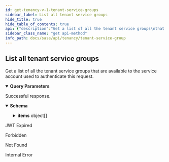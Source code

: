 ```yaml
---
id: get-tenancy-v-1-tenant-service-groups
sidebar_label: List all tenant service groups
hide_title: true
hide_table_of_contents: true
api: {"description":"Get a list of all the tenant service groups\nthat are available to the service account used to\nauthenticate this request.\n","operationId":"get-tenancy-v1-tenant_service_groups","parameters":[{"description":"Indicates whether the response structure lists groups in\ntheir hierarchy, or as an array of TSGs without regard to\nhierarchy. Default is false (don't show hierarchy).\n\nIf false, the order of the TSGs in the result array is not\nguaranteed.\n","in":"query","name":"hierarchy","schema":{"type":"boolean"}}],"responses":{"200":{"content":{"application/json":{"examples":{"tenant_service_groups":{"value":{"count":"5","items":[{"display_name":"Parent TSG","id":"1374575467","vertical":"High Tech"},{"display_name":"Child1","id":"1957242655","parent_id":"1374575467","support_contact":"user@example.com","vertical":"High Tech"},{"display_name":"Child2","id":"1995877003","parent_id":"1374575467","vertical":"High Tech"},{"id":"1739543876","name":"grandChild1","parent_id":"1957242655","support_contact":"user@example.com"},{"display_name":"Parent TSG 2","id":"1335787597","vertical":"Utilities & Energy"}]}},"tenant_service_groups?hierarchy=true":{"value":{"count":"5","items":[{"children":[{"children":[{"id":"1739543876","name":"grandChild1","parent_id":"1957242655","support_contact":"user@example.com"}],"display_name":"Child1","id":"1957242655","parent_id":"1374575467","support_contact":"user@example.com","vertical":"High Tech"},{"display_name":"Child2","id":"1995877003","parent_id":"1374575467","vertical":"High Tech"}],"display_name":"Parent TSG","id":"1374575467","vertical":"High Tech"},{"display_name":"Parent TSG 2","id":"1335787597","vertical":"Utilities & Energy"}]}}},"schema":{"allOf":[{"properties":{"count":{"description":"Total count of the items","type":"integer"}},"required":["count","items"],"type":"object"},{"example":{"count":1}},{"properties":{"items":{"items":{"allOf":[{"properties":{"display_name":{"description":"The tenant service group's display name.\n","example":"Example TSG","type":"string"},"id":{"allOf":[{"description":"A unique identifier.","example":"1378242802","maxLength":10,"minLength":10,"pattern":"^1[0-9]+$","readOnly":true,"type":"string"}],"description":"The tenant service group's ID.","readOnly":true},"parent_id":{"allOf":[{"allOf":[{"description":"A unique identifier.","example":"1378242802","maxLength":10,"minLength":10,"pattern":"^1[0-9]+$","readOnly":true,"type":"string"}],"example":1995877003,"readOnly":false,"type":"string"}],"description":"The TSG ID for this tenant service group's parent.\n"},"support_contact":{"description":"The email address of the person or organization that should\nbe contacted for support of this TSG.\n","example":"user@example.com","type":"string"},"vertical":{"description":"A token that identifies the business vertical supported by the SASE\nproducts managed by this TSG.\n","enum":["High Tech","Education","Manufacturing","Hospitality","Professional & Legal Services","Wholesale & Retail","Finance","Telecommunications","State & Local Government","Transportation & Logistics","Federal Government","Media & Entertainment","Nonclassifiable Establishments","Healthcare","Utilities & Energy","Insurance","Agriculture","Pharma & Life Sciences","Construction","Aerospace & Defense","Real Estate","Restaurant/Food Industry","Other"],"example":"High Tech","type":"string"}},"required":["id"],"type":"object"}],"type":"object"},"type":"array"}},"type":"object"}]}}},"description":"Successful response."},"401":{"content":{"text/plain":{"examples":{"Jwt Expired":{"value":"Jwt is expired"}}}},"description":"JWT Expired"},"403":{"content":{"application/json":{"examples":{"Forbidden":{"value":{"error":"Forbidden","message":"Forbidden","statusCode":403}}}}},"description":"Forbidden"},"404":{"content":{"application/json":{"examples":{"Tenant Service Group Not Found":{"value":{"error":"Not Found","message":"Not Found","statusCode":404}}}}},"description":"Not Found"},"500":{"content":{"application/json":{"examples":{"Internal Error":{"value":{"error":"Internal Server Error","message":"An internal server error occurred","statusCode":500}}}}},"description":"Internal Error"}},"security":[{"Bearer":[]}],"tags":["TenantServiceGroup"],"method":"get","path":"/tenancy/v1/tenant_service_groups","servers":[{"url":"https://api.sase.paloaltonetworks.com"}],"securitySchemes":{"Bearer":{"scheme":"bearer","type":"http"}},"info":{"contact":{},"description":"Manages tenant service groups.\n","title":"Tenant Service Group","version":"1.0"},"postman":{"name":"List all tenant service groups","description":{"content":"Get a list of all the tenant service groups\nthat are available to the service account used to\nauthenticate this request.\n","type":"text/plain"},"url":{"path":["tenancy","v1","tenant_service_groups"],"host":["{{baseUrl}}"],"query":[{"disabled":false,"description":{"content":"Indicates whether the response structure lists groups in\ntheir hierarchy, or as an array of TSGs without regard to\nhierarchy. Default is false (don't show hierarchy).\n\nIf false, the order of the TSGs in the result array is not\nguaranteed.\n","type":"text/plain"},"key":"hierarchy","value":""}],"variable":[]},"header":[{"key":"Accept","value":"application/json"}],"method":"GET","auth":{"type":"bearer","bearer":[{"type":"any","value":"<Bearer Token>","key":"token"}]}}}
sidebar_class_name: "get api-method"
info_path: docs/sase/api/tenancy/tenant-service-group
---
```



## List all tenant service groups



Get a list of all the tenant service groups
that are available to the service account used to
authenticate this request.


<details style={{"marginBottom":"1rem"}} data-collapsed={false} open={true}><summary style={{}}><strong>Query Parameters</strong></summary><div><ul><ParamsItem className={"paramsItem"} param={{"description":"Indicates whether the response structure lists groups in\ntheir hierarchy, or as an array of TSGs without regard to\nhierarchy. Default is false (don't show hierarchy).\n\nIf false, the order of the TSGs in the result array is not\nguaranteed.\n","in":"query","name":"hierarchy","schema":{"type":"boolean"}}}></ParamsItem></ul></div></details><div><ApiTabs><TabItem label={"200"} value={"200"}><div>

Successful response.

</div><div><MimeTabs groupId={"mime-type"}><TabItem label={"application/json"} value={"application/json"}><SchemaTabs groupId={"schema-tabs"}><TabTtem label={"Schema"} value={"Schema"}><details style={{}} data-collapsed={false} open={true}><summary style={{"textAlign":"left"}}><strong>Schema</strong></summary><div style={{"textAlign":"left","marginLeft":"1rem"}}></div><ul style={{"marginLeft":"1rem"}}><SchemaItem collapsible={false} name={"count"} required={false} schemaDescription={"Total count of the items"} schemaName={"integer"} qualifierMessage={undefined} defaultValue={undefined}></SchemaItem><SchemaItem collapsible={true} className={"schemaItem"}><details style={{}}><summary style={{}}><strong>items</strong><span style={{"opacity":"0.6"}}> object[]</span></summary><div style={{"marginLeft":"1rem"}}><SchemaItem collapsible={false} name={"display_name"} required={false} schemaDescription={"The tenant service group's display name.\n"} schemaName={"string"} qualifierMessage={undefined} defaultValue={undefined}></SchemaItem><SchemaItem collapsible={false} name={"id"} required={false} schemaDescription={"The tenant service group's ID."} schemaName={"string"} qualifierMessage={"**Possible values:** `>= 10 characters` and `<= 10 characters`, Value must match regular expression `^1[0-9]+$`"} defaultValue={undefined}></SchemaItem><SchemaItem collapsible={false} name={"parent_id"} required={false} schemaDescription={"The TSG ID for this tenant service group's parent.\n"} schemaName={"string"} qualifierMessage={"**Possible values:** `>= 10 characters` and `<= 10 characters`, Value must match regular expression `^1[0-9]+$`"} defaultValue={undefined}></SchemaItem><SchemaItem collapsible={false} name={"support_contact"} required={false} schemaDescription={"The email address of the person or organization that should\nbe contacted for support of this TSG.\n"} schemaName={"string"} qualifierMessage={undefined} defaultValue={undefined}></SchemaItem><SchemaItem collapsible={false} name={"vertical"} required={false} schemaDescription={"A token that identifies the business vertical supported by the SASE\nproducts managed by this TSG.\n"} schemaName={"string"} qualifierMessage={"**Possible values:** [`High Tech`, `Education`, `Manufacturing`, `Hospitality`, `Professional & Legal Services`, `Wholesale & Retail`, `Finance`, `Telecommunications`, `State & Local Government`, `Transportation & Logistics`, `Federal Government`, `Media & Entertainment`, `Nonclassifiable Establishments`, `Healthcare`, `Utilities & Energy`, `Insurance`, `Agriculture`, `Pharma & Life Sciences`, `Construction`, `Aerospace & Defense`, `Real Estate`, `Restaurant/Food Industry`, `Other`]"} defaultValue={undefined}></SchemaItem></div></details></SchemaItem></ul></details></TabTtem><TabItem label={"Tenant_service_groups"} value={"Tenant_service_groups"}><ResponseSamples responseExample={"{\n  \"count\": \"5\",\n  \"items\": [\n    {\n      \"display_name\": \"Parent TSG\",\n      \"id\": \"1374575467\",\n      \"vertical\": \"High Tech\"\n    },\n    {\n      \"display_name\": \"Child1\",\n      \"id\": \"1957242655\",\n      \"parent_id\": \"1374575467\",\n      \"support_contact\": \"user@example.com\",\n      \"vertical\": \"High Tech\"\n    },\n    {\n      \"display_name\": \"Child2\",\n      \"id\": \"1995877003\",\n      \"parent_id\": \"1374575467\",\n      \"vertical\": \"High Tech\"\n    },\n    {\n      \"id\": \"1739543876\",\n      \"name\": \"grandChild1\",\n      \"parent_id\": \"1957242655\",\n      \"support_contact\": \"user@example.com\"\n    },\n    {\n      \"display_name\": \"Parent TSG 2\",\n      \"id\": \"1335787597\",\n      \"vertical\": \"Utilities & Energy\"\n    }\n  ]\n}"}></ResponseSamples></TabItem><TabItem label={"Tenant_service_groups?hierarchy=true"} value={"Tenant_service_groups?hierarchy=true"}><ResponseSamples responseExample={"{\n  \"count\": \"5\",\n  \"items\": [\n    {\n      \"children\": [\n        {\n          \"children\": [\n            {\n              \"id\": \"1739543876\",\n              \"name\": \"grandChild1\",\n              \"parent_id\": \"1957242655\",\n              \"support_contact\": \"user@example.com\"\n            }\n          ],\n          \"display_name\": \"Child1\",\n          \"id\": \"1957242655\",\n          \"parent_id\": \"1374575467\",\n          \"support_contact\": \"user@example.com\",\n          \"vertical\": \"High Tech\"\n        },\n        {\n          \"display_name\": \"Child2\",\n          \"id\": \"1995877003\",\n          \"parent_id\": \"1374575467\",\n          \"vertical\": \"High Tech\"\n        }\n      ],\n      \"display_name\": \"Parent TSG\",\n      \"id\": \"1374575467\",\n      \"vertical\": \"High Tech\"\n    },\n    {\n      \"display_name\": \"Parent TSG 2\",\n      \"id\": \"1335787597\",\n      \"vertical\": \"Utilities & Energy\"\n    }\n  ]\n}"}></ResponseSamples></TabItem></SchemaTabs></TabItem></MimeTabs></div></TabItem><TabItem label={"401"} value={"401"}><div>

JWT Expired

</div><div><MimeTabs groupId={"mime-type"}><TabItem label={"text/plain"} value={"text/plain"}><SchemaTabs groupId={"schema-tabs"}><TabItem label={" Jwt  Expired"} value={" Jwt  Expired"}><ResponseSamples responseExample={"Jwt is expired"}></ResponseSamples></TabItem></SchemaTabs></TabItem></MimeTabs></div></TabItem><TabItem label={"403"} value={"403"}><div>

Forbidden

</div><div><MimeTabs groupId={"mime-type"}><TabItem label={"application/json"} value={"application/json"}><SchemaTabs groupId={"schema-tabs"}><TabItem label={" Forbidden"} value={" Forbidden"}><ResponseSamples responseExample={"{\n  \"error\": \"Forbidden\",\n  \"message\": \"Forbidden\",\n  \"statusCode\": 403\n}"}></ResponseSamples></TabItem></SchemaTabs></TabItem></MimeTabs></div></TabItem><TabItem label={"404"} value={"404"}><div>

Not Found

</div><div><MimeTabs groupId={"mime-type"}><TabItem label={"application/json"} value={"application/json"}><SchemaTabs groupId={"schema-tabs"}><TabItem label={" Tenant  Service  Group  Not  Found"} value={" Tenant  Service  Group  Not  Found"}><ResponseSamples responseExample={"{\n  \"error\": \"Not Found\",\n  \"message\": \"Not Found\",\n  \"statusCode\": 404\n}"}></ResponseSamples></TabItem></SchemaTabs></TabItem></MimeTabs></div></TabItem><TabItem label={"500"} value={"500"}><div>

Internal Error

</div><div><MimeTabs groupId={"mime-type"}><TabItem label={"application/json"} value={"application/json"}><SchemaTabs groupId={"schema-tabs"}><TabItem label={" Internal  Error"} value={" Internal  Error"}><ResponseSamples responseExample={"{\n  \"error\": \"Internal Server Error\",\n  \"message\": \"An internal server error occurred\",\n  \"statusCode\": 500\n}"}></ResponseSamples></TabItem></SchemaTabs></TabItem></MimeTabs></div></TabItem></ApiTabs></div>
      
